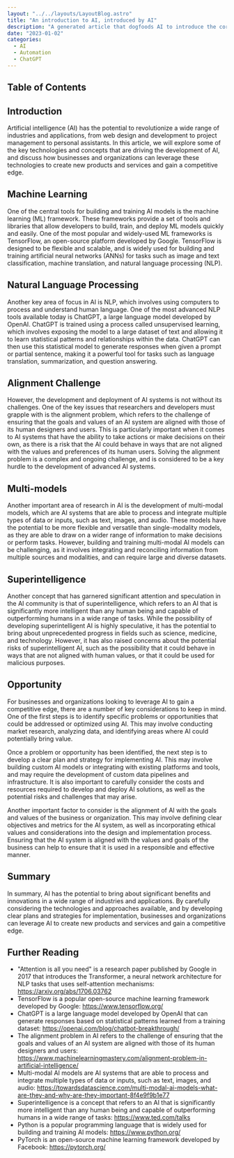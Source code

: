 ```yaml
---
layout: "../../layouts/LayoutBlog.astro"
title: "An introduction to AI, introduced by AI"
description: "A generated article that dogfoods AI to introduce the core technical, business and ethical considerations"
date: "2023-01-02"
categories:
  - AI
  - Automation
  - ChatGPT
---
```



## Table of Contents

## Introduction

Artificial intelligence (AI) has the potential to revolutionize a wide range of industries and applications, from web design and development to project management to personal assistants. In this article, we will explore some of the key technologies and concepts that are driving the development of AI, and discuss how businesses and organizations can leverage these technologies to create new products and services and gain a competitive edge.

## Machine Learning

One of the central tools for building and training AI models is the machine learning (ML) framework. These frameworks provide a set of tools and libraries that allow developers to build, train, and deploy ML models quickly and easily. One of the most popular and widely-used ML frameworks is TensorFlow, an open-source platform developed by Google. TensorFlow is designed to be flexible and scalable, and is widely used for building and training artificial neural networks (ANNs) for tasks such as image and text classification, machine translation, and natural language processing (NLP).

## Natural Language Processing

Another key area of focus in AI is NLP, which involves using computers to process and understand human language. One of the most advanced NLP tools available today is ChatGPT, a large language model developed by OpenAI. ChatGPT is trained using a process called unsupervised learning, which involves exposing the model to a large dataset of text and allowing it to learn statistical patterns and relationships within the data. ChatGPT can then use this statistical model to generate responses when given a prompt or partial sentence, making it a powerful tool for tasks such as language translation, summarization, and question answering.

## Alignment Challenge

However, the development and deployment of AI systems is not without its challenges. One of the key issues that researchers and developers must grapple with is the alignment problem, which refers to the challenge of ensuring that the goals and values of an AI system are aligned with those of its human designers and users. This is particularly important when it comes to AI systems that have the ability to take actions or make decisions on their own, as there is a risk that the AI could behave in ways that are not aligned with the values and preferences of its human users. Solving the alignment problem is a complex and ongoing challenge, and is considered to be a key hurdle to the development of advanced AI systems.

## Multi-models

Another important area of research in AI is the development of multi-modal models, which are AI systems that are able to process and integrate multiple types of data or inputs, such as text, images, and audio. These models have the potential to be more flexible and versatile than single-modality models, as they are able to draw on a wider range of information to make decisions or perform tasks. However, building and training multi-modal AI models can be challenging, as it involves integrating and reconciling information from multiple sources and modalities, and can require large and diverse datasets.

## Superintelligence

Another concept that has garnered significant attention and speculation in the AI community is that of superintelligence, which refers to an AI that is significantly more intelligent than any human being and capable of outperforming humans in a wide range of tasks. While the possibility of developing superintelligent AI is highly speculative, it has the potential to bring about unprecedented progress in fields such as science, medicine, and technology. However, it has also raised concerns about the potential risks of superintelligent AI, such as the possibility that it could behave in ways that are not aligned with human values, or that it could be used for malicious purposes.

## Opportunity

For businesses and organizations looking to leverage AI to gain a competitive edge, there are a number of key considerations to keep in mind. One of the first steps is to identify specific problems or opportunities that could be addressed or optimized using AI. This may involve conducting market research, analyzing data, and identifying areas where AI could potentially bring value.

Once a problem or opportunity has been identified, the next step is to develop a clear plan and strategy for implementing AI. This may involve building custom AI models or integrating with existing platforms and tools, and may require the development of custom data pipelines and infrastructure. It is also important to carefully consider the costs and resources required to develop and deploy AI solutions, as well as the potential risks and challenges that may arise.

Another important factor to consider is the alignment of AI with the goals and values of the business or organization. This may involve defining clear objectives and metrics for the AI system, as well as incorporating ethical values and considerations into the design and implementation process. Ensuring that the AI system is aligned with the values and goals of the business can help to ensure that it is used in a responsible and effective manner.

## Summary

In summary, AI has the potential to bring about significant benefits and innovations in a wide range of industries and applications. By carefully considering the technologies and approaches available, and by developing clear plans and strategies for implementation, businesses and organizations can leverage AI to create new products and services and gain a competitive edge.

## Further Reading

- "Attention is all you need" is a research paper published by Google in 2017 that introduces the Transformer, a neural network architecture for NLP tasks that uses self-attention mechanisms: https://arxiv.org/abs/1706.03762
- TensorFlow is a popular open-source machine learning framework developed by Google: https://www.tensorflow.org/
- ChatGPT is a large language model developed by OpenAI that can generate responses based on statistical patterns learned from a training dataset: https://openai.com/blog/chatbot-breakthrough/
- The alignment problem in AI refers to the challenge of ensuring that the goals and values of an AI system are aligned with those of its human designers and users: https://www.machinelearningmastery.com/alignment-problem-in-artificial-intelligence/
- Multi-modal AI models are AI systems that are able to process and integrate multiple types of data or inputs, such as text, images, and audio: https://towardsdatascience.com/multi-modal-ai-models-what-are-they-and-why-are-they-important-8f4e9f9b1e77
- Superintelligence is a concept that refers to an AI that is significantly more intelligent than any human being and capable of outperforming humans in a wide range of tasks: https://www.ted.com/talks
- Python is a popular programming language that is widely used for building and training AI models: https://www.python.org/
- PyTorch is an open-source machine learning framework developed by Facebook: https://pytorch.org/
